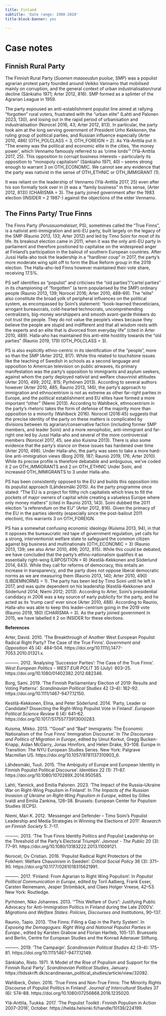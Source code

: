 ```yaml
---
title: Finland
subtitle: 'Date range: 1980-2020'
title-block-banner: yes

---
```


# Case notes

## Finnish Rural Party

The Finnish Rural Party (*Suomen maaseudun puolue,* SMP) was a populist
agrarian protest party founded around Veikko Vannamo that mobilised
mainly on corruption, and the general context of urban
industrialisation/rural decline (Sänkiaho 1971; Arter 2012, 816). SMP
formed as a splinter of the Agrarian League in 1959.

The party espoused an anti-establishment populist line aimed at rallying
"forgotten" rural voters, frustrated with the "urban elite" (Lahti and
Palonen 2023, 130), and losing out in the rapid period of urbanisation
and industrialisation (Norocel 2016, 43; Arter 2012, 813). In
particular, the party took aim at the long serving government of
President Urho Kekkonen, the ruling group of political parties, and
Russian influence especially (Arter 2010, 486) (OTH_POLCLASS = 3,
OTH_FOREIGN = 2). As Ylä-Anttila put it: "The enemy was the political
and economic elite in the cities, 'the money power', which Vennamo
famously referred to as 'crime lords'" (Ylä-Anttila 2017, 25). This
opposition to corrupt business interests -- particularly its opposition
to "monopoly capitalism" (Sänkiaho 1971, 40) -- seems strong enough to
warrant 3 on OTH_ECONOMIC. We cannot see any evidence that the party was
nativist in the sense of OTH_ETHNIC or OTH_IMMIGRANT (1).

It was reliant on the leadership of Vennamo (Ylä-Anttila 2017, 25) even
after his son formally took over in (it was a "family business" in this
sense, (Arter 2012, 813)) (CHARISMA = 3). The party joined government
after the 1983 election (INSIDER = 2 1987-) against the objections of
the elder Vennamo.

## The Finns Party/ True Finns 

The Finns Party (*Perussuomalaiset*, PS), sometimes called the "True
Finns", is a nativist anti-immigration and anti-EU party, built largely
on the legacy of the SMP (Raunio 2013, 133; Arter 2012) and led by Timo
Soini for most of its life. Its breakout election came in 2011, when it
was the only anti-EU party in parliament and therefore positioned to
capitalise on the widespread anger at Finland's participation in the
bailout of southern European countries. After Jussi Halla-aho took the
leadership in a "hardliner coup" in 2017, the party's more moderate wing
split off to form the Blue Reform group in the 2019 election. The
Halla-aho-led Finns however maintained their vote share, receiving
17.5%.

PS self identifies as "populist" and criticises the "old
parties"/"cartel parties" in its championing of "forgotten" (a term
popularised by the SMP) ordinary people (Raunio 2013, 139; Norocel 2016;
Arter 2010, 488--89). The "elite" also constitute the broad yolk of
peripheral influences on the political system, as encompassed by Soini's
statement: "book-learned theoreticians, arrogant bureaucrats,
cold-hearted technocrats, uncomprehending centralizers, big-money
worshippers and smooth avant-garde thinkers do not trust the people.
They do not value the people's views because they believe the people are
stupid and indifferent and that all wisdom rests with the experts and an
elite that is divorced from everyday life" (cited in Arter 2010, 489).
Halla-aho has maintained this anti-elite hostility towards the "old
parties" (Raunio 2019, 179) (OTH_POLCLASS = 3).

PS is also explicitly ethno-centric in its identification of the
"people", more so than the SMP (Arter 2012, 817). While this related to
touchstone issues like the teaching of Swedish in schools as a second
language and opposition to American television on public airwaves, its
primary manifestation was the party's opposition to immigrants and
asylum seekers, against whom the party deployed nativist and welfare
chauvinist attitudes (Arter 2010, 499; 2012, 815; Pyrhönen 2013).
According to several authors however (Arter 2010, 485; Raunio 2013,
146), the party's approach to immigration and ethnocentrism is not as
extreme as other far-right parties in Europe, and the political
establishment and EU elites have formed a more important "other" (Niemi
2013). According to Wahlbeck, ethnocentrism in the party's rhetoric
takes the form of defense of the majority more than opposition to a
minority (Wahlbeck 2016). Norocel (2016:45) suggests that the precise
identity of the party on these matters is complicated by divisions
between its agrarian/conservative faction (including former SMP members,
and leader Soini) and a more xenophobic, anti-immigrant and far-right
one led by Jussi Halla-aho and several of the more controversial members
(Norocel 2017, 45; see also Kuisma 2013). There is also some evidence
that the party's stance on these issues has hardened over time (Arter
2010, 498). Under Halla-aho, the party was seen to take a more hard-line
anti-immigration views (Borg 2019, 187; Raunio 2019, 176; Arter 2010).
While its precise profile is therefore debatable and ambiguous, we've
coded it 2 on OTH_IMMIGRANTS and 2 on OTH_ETHNIC Under Soini, and
increased OTH_IMMIGRANTS to 3 under Halla-aho.

PS has been consistently opposed to the EU and builds this opposition
into its populist approach (Lähdesmäki 2015). As the party programme
once stated: "The EU is a project for filthy rich capitalists which
tries to fill the pockets of major owners of capital while creating a
valueless Europe where only money matters" (cited in Raunio 2013, 143).
Soini dubbed the 2011 election "a referendum on the EU" (Arter 2012,
816). Given the primacy of the EU in the parties identity (especially
since the post-bailout 2011 election), this warrants 3 on OTH_FOREIGN.

PS has a somewhat confusing economic ideology (Kuisma 2013, 94), in that
it opposes the bureaucratic red tape of government regulation, yet calls
for a strong, interventionist welfare state to safeguard the common
citizen against big business and multinationals (OTH_ECONOMIC = 3)
(Raunio 2013, 139; see also Arter 2010, 496; 2012, 815). While this
could be debated, we have concluded that the party's ethno-nationalism
qualifies it as essentially right-wing (LRPOSITION = R)
(Kestilä-Kekkonen and Söderlund 2014, 643). While they call for reforms
of democracy, this entails an increase in transparency, and the party
does not oppose liberal democratic norms as we are measuring them
(Raunio 2013, 140; Arter 2010, 490) (LIBDEMNORMS = 1). The party has
been led by Timo Soini until he left in 2017, and was quite dependent on
his leadership (Kestilä-Kekkonen and Söderlund 2014; Niemi 2012; 2013).
According to Arter, Soini's presidential candidacy in 2006 was a key
source of early publicity for the party, and he acted as its 'trump
card' ever since (Arter 2010, 488). According to Raunio, Halla-aho was
able to keep this leader-centrism going in the 2019 vote (Raunio 2019,
180) (CHARISMA = 3). As the party joined government in 2015, we have
labelled it 2 on INSIDER for these elections.

**References**

Arter, David. 2010. 'The Breakthrough of Another West European Populist
Radical Right Party? The Case of the True Finns'. *Government and
Opposition* 45 (4): 484--504.
https://doi.org/10.1111/j.1477-7053.2010.01321.x.

---------. 2012. 'Analysing 'Successor Parties': The Case of the True
Finns'. *West European Politics - WEST EUR POLIT* 35 (July): 803--25.
https://doi.org/10.1080/01402382.2012.682346.

Borg, Sami. 2019. 'The Finnish Parliamentary Election of 2019: Results
and Voting Patterns'. *Scandinavian Political Studies* 42 (3--4):
182--92. https://doi.org/10.1111/1467-9477.12150.

Kestilä-Kekkonen, Elina, and Peter Söderlund. 2014. 'Party, Leader or
Candidate? Dissecting the Right-Wing Populist Vote in Finland'.
*European Political Science Review* 6 (4): 641--62.
https://doi.org/10.1017/S1755773913000283.

Kuisma, Mikko. 2013. '"Good" and "Bad" Immigrants: The Economic
Nationalism of the True Finns' Immigration Discourse'. In *The
Discourses and Politics of Migration in Europe*, edited by Umut Korkut,
Gregg Bucken-Knapp, Aidan McGarry, Jonas Hinnfors, and Helen Drake,
93--108. Europe in Transition: The NYU European Studies Series. New
York: Palgrave Macmillan US. https://doi.org/10.1057/9781137310903_6.

Lähdesmäki, Tuuli. 2015. 'The Ambiguity of Europe and European Identity
in Finnish Populist Political Discourse'. *Identities* 22 (1): 71--87.
https://doi.org/10.1080/1070289X.2014.950585.

Lahti, Yannick, and Emilia Palonen. 2023. 'The Impact of the
Russia--Ukraine War on Right-Wing Populism in Finland'. In *The Impacts
of the Russian Invasion of Ukraine on Right-Wing Populism in Europe*,
edited by Gilles Ivaldi and Emilia Zankina, 126--38. Brussels: European
Center for Populism Studies (ECPS).

Niemi, Mari K. 2012. 'Messenger and Defender -- Timo Soini's Populist
Leadership and Media Strategies in Winning the Elections of 2011'.
*Research on Finnish Society* 5: 7--17.

---------. 2013. 'The True Finns Identity Politics and Populist
Leadership on the Threshold of the Party's Electoral Triumph'.
*Javnost - The Public* 20 (3): 77--91.
https://doi.org/10.1080/13183222.2013.11009121.

Norocel, Ov Cristian. 2016. 'Populist Radical Right Protectors of the
Folkhem: Welfare Chauvinism in Sweden'. *Critical Social Policy* 36 (3):
371--90. https://doi.org/10.1177/0261018315621991.

---------. 2017. 'Finland: From Agrarian to Right Wing Populism'. In
*Populist Political Communication in Europe*, edited by Toril Aalberg,
Frank Esser, Carsten Reinemann, Jesper Strömbäck, and Claes Holger
Vreese, 42--53. New York: Routledge.

Pyrhönen, Niko Johannes. 2013. '"This Welfare of Ours": Justifying
Public Advocacy for Anti-Immigration Politics in Finland during the Late
2000's'. *Migrations and Welfare States: Policies, Discourses and
Institutions*, 90--137.

Raunio, Tapio. 2013. 'The Finns: Filling a Gap in the Party System'. In
*Exposing the Demagogues: Right Wing and National Populist Parties in
Europe.*, edited by Karsten Grabow and Florian Hartleb, 105-131.
Bruessels and Berlin, Centre for European Studies and the Konrad
Adenauer Stiftung.

---------. 2019. 'The Campaign'. *Scandinavian Political Studies* 42
(3--4): 175--81. https://doi.org/10.1111/1467-9477.12149.

Sänkiaho, Risto. 1971. 'A Model of the Rise of Populism and Support for
the Finnish Rural Party'. *Scandinavian Political Studies*, January.
https://tidsskrift.dk/scandinavian_political_studies/article/view/32082.

Wahlbeck, Östen. 2016. 'True Finns and Non-True Finns: The Minority
Rights Discourse of Populist Politics in Finland'. *Journal of
Intercultural Studies* 37 (6): 574--88.
https://doi.org/10.1080/07256868.2016.1235020.

Ylä-Anttila, Tuukka. 2017. 'The Populist Toolkit : Finnish Populism in
Action 2007--2016', October.
https://helda.helsinki.fi/handle/10138/224199.
